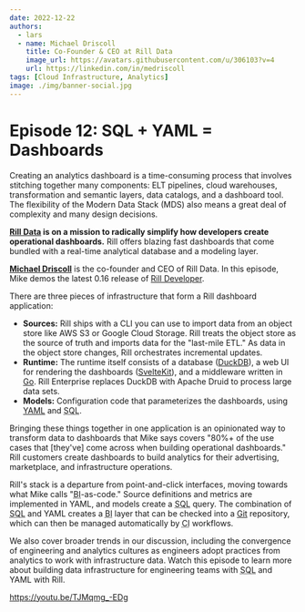 ```yaml
---
date: 2022-12-22
authors:
  - lars
  - name: Michael Driscoll
    title: Co-Founder & CEO at Rill Data
    image_url: https://avatars.githubusercontent.com/u/306103?v=4
    url: https://linkedin.com/in/medriscoll
tags: [Cloud Infrastructure, Analytics]
image: ./img/banner-social.jpg
---
```


# Episode 12: SQL + YAML = Dashboards

Creating an analytics dashboard is a time-consuming process that involves stitching together many components: ELT pipelines, cloud warehouses, transformation and semantic layers, data catalogs, and a dashboard tool. The flexibility of the Modern Data Stack (MDS) also means a great deal of complexity and many design decisions.

**[Rill Data](https://rilldata.com) is on a mission to radically simplify how developers create operational dashboards.** Rill offers blazing fast dashboards that come bundled with a real-time analytical database and a modeling layer.

[**Michael Driscoll**](https://linkedin.com/in/medriscoll) is the co-founder and CEO of Rill Data. In this episode, Mike demos the latest 0.16 release of [Rill Developer](https://docs.rilldata.com).

There are three pieces of infrastructure that form a Rill dashboard application:

- **Sources:** Rill ships with a CLI you can use to import data from an object store like AWS S3 or Google Cloud Storage. Rill treats the object store as the source of truth and imports data for the "last-mile ETL." As data in the object store changes, Rill orchestrates incremental updates.
- **Runtime:** The runtime itself consists of a database ([DuckDB](https://duckdb.org)), a web UI for rendering the dashboards ([SvelteKit](https://kit.svelte.dev)), and a middleware written in [Go](https://go.dev). Rill Enterprise replaces DuckDB with Apache Druid to process large data sets.
- **Models:** Configuration code that parameterizes the dashboards, using [YAML](https://yaml.org) and <abbr title="Structured Query Language">SQL</abbr>.

Bringing these things together in one application is an opinionated way to transform data to dashboards that Mike says covers "80%+ of the use cases that \[they've\] come across when building operational dashboards." Rill customers create dashboards to build analytics for their advertising, marketplace, and infrastructure operations.

Rill's stack is a departure from point-and-click interfaces, moving towards what Mike calls "<abbr title="business intelligence">BI</abbr>-as-code." Source definitions and metrics are implemented in YAML, and models create a <abbr title="Structured Query Language">SQL</abbr> query. The combination of <abbr title="Structured Query Language">SQL</abbr> and YAML creates a <abbr title="business intelligence">BI</abbr> layer that can be checked into a [Git](https://git-scm.com) repository, which can then be managed automatically by <abbr title="continuous integration">CI</abbr> workflows.

We also cover broader trends in our discussion, including the convergence of engineering and analytics cultures as engineers adopt practices from analytics to work with infrastructure data. Watch this episode to learn more about building data infrastructure for engineering teams with <abbr title="Structured Query Language">SQL</abbr> and YAML with Rill.

https://youtu.be/TJMqmg_-EDg
